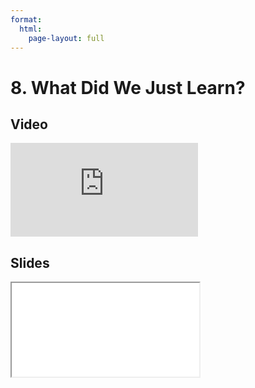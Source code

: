 ```yaml
---
format:
  html:
    page-layout: full
---
```


# 8. What Did We Just Learn?

::: {.panel-tabset .nav-pills}

## Video

<iframe
    class="video"
    src="https://www.youtube.com/embed/2CGO4TWm0O4?start=36&end=75&rel=0" 
    title="Module 4 Video - What Did We Just Learn?"
    frameborder="0"
    allow="accelerometer; autoplay; clipboard-write; encrypted-media; gyroscope; picture-in-picture"
    allowfullscreen
></iframe>

## Slides

<iframe
    class="slide-deck"
    src="slides/module4_25.html"
></iframe>

:::

